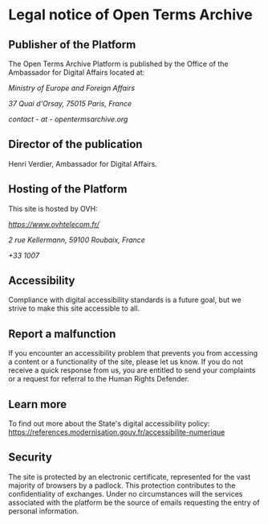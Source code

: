 # Legal notice of Open Terms Archive

## Publisher of the Platform

The Open Terms Archive Platform is published by the Office of the Ambassador for Digital Affairs located at:

_Ministry of Europe and Foreign Affairs_

_37 Quai d'Orsay, 75015 Paris, France_

_contact - at - opentermsarchive.org_

## Director of the publication

Henri Verdier, Ambassador for Digital Affairs.

## Hosting of the Platform

This site is hosted by OVH:

_<https://www.ovhtelecom.fr/>_

_2 rue Kellermann, 59100 Roubaix, France_

_+33 1007_

## Accessibility

Compliance with digital accessibility standards is a future goal, but we strive to make this site accessible to all.

## Report a malfunction

If you encounter an accessibility problem that prevents you from accessing a content or a functionality of the site, please let us know.
If you do not receive a quick response from us, you are entitled to send your complaints or a request for referral to the Human Rights Defender.

## Learn more

To find out more about the State's digital accessibility policy: <https://references.modernisation.gouv.fr/accessibilite-numerique>

## Security

The site is protected by an electronic certificate, represented for the vast majority of browsers by a padlock. This protection contributes to the confidentiality of exchanges.
Under no circumstances will the services associated with the platform be the source of emails requesting the entry of personal information.
